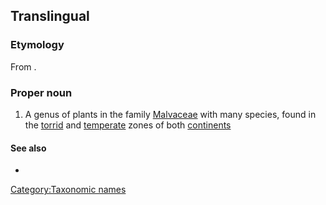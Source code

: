 ==Translingual==
{{wikipedia}}

===Etymology===
From {{etyl|ar|mul}} {{term|ابو طيلون|sc=Arab|tr=’abū ṭīlūn}}.

===Proper noun===
{{infl|mul|proper noun}}

# A genus of plants in the family [[Malvaceae]] with many species, found in the [[torrid]] and [[temperate]] zones of both [[continents]]

====See also====
*{{specieslite}}

[[Category:Taxonomic names]]